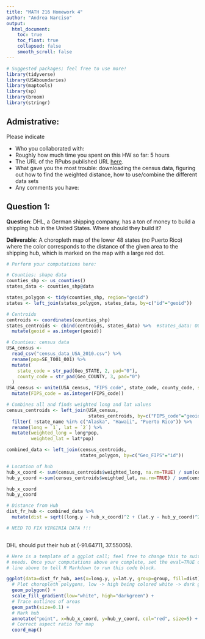 ```yaml
---
title: "MATH 216 Homework 4"
author: "Andrea Narciso"
output:
  html_document:
    toc: true
    toc_float: true
    collapsed: false
    smooth_scroll: false
---
```


```r
# Suggested packages; feel free to use more!
library(tidyverse)
library(USAboundaries)
library(maptools)
library(sp)
library(broom)
library(stringr)


```



## Admistrative:

Please indicate

* Who you collaborated with: 
* Roughly how much time you spent on this HW so far: 5 hours
* The URL of the RPubs published URL [here](http://rpubs.com/anarciso/HW-4).
* What gave you the most trouble: downloading the census data, figuring out how to find the weighted distance, how to use/combine the different data sets
* Any comments you have:



## Question 1:

**Question**:  DHL, a German shipping company, has a ton of money to build a
shipping hub in the United States. Where should they build it?

**Deliverable**: A choropleth map of the lower 48 states (no Puerto Rico) where
the color corresponds to the distance of the given area to the shipping hub,
which is marked on the map with a large red dot.

```r
# Perform your computations here:

# Counties: shape data
counties_shp <- us_counties()
states_data <- counties_shp@data

states_polygon <- tidy(counties_shp, region="geoid")
states <- left_join(states_polygon, states_data, by=c("id"="geoid"))

# Centroids
centroids <- coordinates(counties_shp)
states_centroids <- cbind(centroids, states_data) %>%  #states_data: OG of states
  mutate(geoid = as.integer(geoid)) 

# Counties: census data
USA_census <-
  read_csv("census_data_USA_2010.csv") %>% 
  rename(pop=SE_T001_001) %>% 
  mutate(
    state_code = str_pad(Geo_STATE, 2, pad="0"),
    county_code = str_pad(Geo_COUNTY, 3, pad="0")
  )
USA_census <- unite(USA_census, "FIPS_code", state_code, county_code, sep = "") %>% 
  mutate(FIPS_code = as.integer(FIPS_code)) 

# Combines all and finds weighted long and lat values
census_centroids <- left_join(USA_census, 
                              states_centroids, by=c("FIPS_code"="geoid")) %>%
  filter( !state_name %in% c("Alaska", "Hawaii", "Puerto Rico")) %>% 
  rename(long = `1`, lat = `2`) %>% 
  mutate(weighted_long = long*pop,
         weighted_lat = lat*pop)

combined_data <- left_join(census_centroids, 
                           states_polygon, by=c("Geo_FIPS"="id")) 

# Location of hub
hub_x_coord <- sum(census_centroids$weighted_long, na.rm=TRUE) / sum(census_centroids$pop, na.rm=TRUE)
hub_y_coord <-sum(census_centroids$weighted_lat, na.rm=TRUE) / sum(census_centroids$pop, na.rm=TRUE)

hub_x_coord
hub_y_coord

# Distance from Hub
dist_fr_hub <- combined_data %>% 
  mutate(dist = sqrt((long.y - hub_x_coord)^2 + (lat.y - hub_y_coord)^2)) 

# NEED TO FIX VIRGINIA DATA !!!



```
DHL should put their hub at (-91.64711, 37.55005).

```r
# Here is a template of a ggplot call; feel free to change this to suit your
# needs. Once your computations above are complete, set the eval=TRUE on the
# line above to tell R Markdown to run this code block.

ggplot(data=dist_fr_hub, aes(x=long.y, y=lat.y, group=group, fill=dist)) +
  # Plot choropleth polygons, low -> high being colored white -> dark green
  geom_polygon() +
  scale_fill_gradient(low="white", high="darkgreen") + 
  # Trace outlines of areas
  geom_path(size=0.1) +
  # Mark hub
  annotate("point", x=hub_x_coord, y=hub_y_coord, col="red", size=5) +
  # Correct aspect ratio for map
  coord_map()
```





